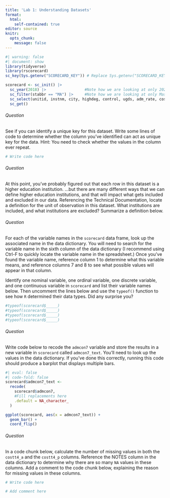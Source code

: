 ```yaml
---
title: 'Lab 1: Understanding Datasets'
format:
  html:
    self-contained: true
editor: source
knitr:
  opts_chunk:
    message: false
---
```


```r
#| warning: false
#| document: show
library(tidyverse)
library(rscorecard)
sc_key(Sys.getenv("SCORECARD_KEY")) # Replace Sys.getenv("SCORECARD_KEY") here with your API Key in quotation marks

scorecard <- sc_init() |>
  sc_year(2018) |>                 #Note how we are looking at only 2021 data here!
  sc_filter(stabbr == "MA") |>     #Note how we are looking at only Massachusetts data here!
  sc_select(unitid, instnm, city, highdeg, control, ugds, adm_rate, costt4_a, costt4_p, pcip27, pctfloan, admcon7, wdraw_orig_yr2_rt, cdr3) |>
  sc_get()
```

###### Question

::: question
See if you can identify a unique key for this dataset. Write some lines of code to determine whether the column you've identified can act as unique key for the data. Hint: You need to check whether the values in the column ever repeat.
:::


```r
# Write code here
```

###### Question

::: question
At this point, you've probably figured out that each row in this dataset is a higher education institution. ...but there are many different ways that we can define higher education institutions, and that will impact what gets included and excluded in our data. Referencing the Technical Documentation, locate a definition for the unit of observation in this dataset. What institutions are included, and what institutions are excluded? Summarize a definition below.
:::


###### Question

::: question
For each of the variable names in the `scorecard` data frame, look up the associated name in the data dictionary. You will need to search for the variable name in the sixth column of the data dictionary (I recommend using Ctrl-F to quickly locate the variable name in the spreadsheet.) Once you've found the variable name, reference column 1 to determine what this variable means, and reference columns 7 and 8 to see what possible values will appear in that column.

Identify one nominal variable, one ordinal variable, one discrete variable, and one continuous variable in `scorecard` and list their variable names below. Then uncomment the lines below and use the `typeof()` function to see how `R` determined their data types. Did any surprise you?
:::


```r
#typeof(scorecard$_____)
#typeof(scorecard$_____)
#typeof(scorecard$_____)
#typeof(scorecard$_____)
```

###### Question

::: question
Write code below to recode the `admcon7` variable and store the results in a new variable in `scorecard` called `admcon7_text`. You'll need to look up the values in the data dictionary. If you've done this correctly, running this code should produce a barplot that displays multiple bars.
:::


```r
#| eval: false
#| code-fold: false
scorecard$admcon7_text <-
  recode(
    scorecard$admcon7, 
    #Fill replacements here
    .default = NA_character_
  )

ggplot(scorecard, aes(x = admcon7_text)) +
  geom_bar() +
  coord_flip()
```

###### Question

::: question
In a code chunk below, calculate the number of missing values in both the `costt4_a` and the `costt4_p` columns. Reference the NOTES column in the data dictionary to determine why there are so many `NA` values in these columns. Add a comment to the code chunk below, explaining the reason for missing values in these columns.
:::


```r
# Write code here

# Add comment here
```

